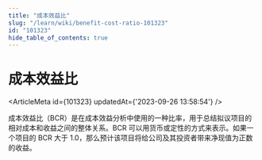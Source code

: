 ```yaml
---
title: "成本效益比"
slug: "/learn/wiki/benefit-cost-ratio-101323"
id: "101323"
hide_table_of_contents: true
---
```



# 成本效益比

<ArticleMeta id={101323} updatedAt={'2023-09-26 13:58:54'} />
<div className='border-solid border-b border-t-0 my-4 border-[var(--ifm-color-gray-300)]' />

成本效益比（BCR）是在成本效益分析中使用的一种比率，用于总结拟议项目的相对成本和收益之间的整体关系。BCR 可以用货币或定性的方式来表示。如果一个项目的 BCR 大于 1.0，那么预计该项目将给公司及其投资者带来净现值为正数的收益。
